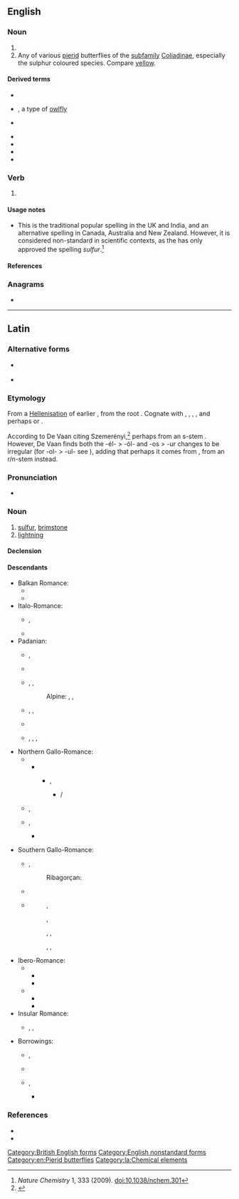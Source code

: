 {{also|Sulphur}}
==English==

===Noun===
{{en-noun|~}}

# {{alternative spelling of|en|sulfur}}
# Any of various [[pierid]] butterflies of the [[subfamily]] [[Coliadinae]], especially the sulphur coloured species. Compare [[yellow]].

====Derived terms====
{{top2}}
* {{l|en|Hot Sulphur Springs}}
* {{l|en|Owly sulphur}}, a type of [[owlfly]]
* {{l|en|sulphur-free}}
{{mid}}
* {{l|en|sulphur spring}}
* {{l|en|Sulphur Springs}}
* {{l|en|western sulphur}}
* {{l|en|White Sulphur Springs}}
{{bottom}}

===Verb===
{{en-verb}}

# {{alternative spelling of|en|sulfur}}

====Usage notes====
* This is the traditional popular spelling in the UK and India, and an alternative spelling in Canada, Australia and New Zealand. However, it is considered non-standard in scientific contexts, as the {{w|IUPAC}} has only approved the spelling ''sulfur''.<ref>''Nature Chemistry'' 1, 333 (2009). [http://www.nature.com/nchem/journal/v1/n5/full/nchem.301.html doi:10.1038/nchem.301]</ref>

====References====
<references />

===Anagrams===
* {{anagrams|en|a=hlprsuu|uphurls}}

[[Category:British English forms]]
[[Category:English nonstandard forms]]
[[Category:en:Pierid butterflies]]

----

==Latin==
{{wikipedia|lang=la}}

===Alternative forms===
* {{l|la|sulpur}} {{qualifier|archaic}}
* {{l|la|sulfur}} {{qualifier|late-Classical}}

===Etymology===
From a [[Hellenisation]] of earlier {{m|la|sulpur}}, from the root {{m|ine-pro|*selp-||fat, oil}}. Cognate with {{cog|en|salve}}, {{cog|sa|सर्पिस्||cleaned melted butter|tr=sarpís}}, {{m|sa|सृप्र||greasy, smooth|tr=sṛprá}}, {{cog|txb|ṣalype||ointment}}, and perhaps {{m|grc|ἔλπος||?olive oil, fat}} or {{cog|grc|ὄλπη||flask for oil}}.

According to De Vaan citing Szemerényi,<ref>{{R:itc:EDL}}</ref> perhaps from an s-stem {{der|la|ine-pro|*sélpos}}. However, De Vaan finds both the -él- > -ól- and -os > -ur changes to be irregular (for -ol- > -ul- see {{m|la|sulcus}}), adding that perhaps it comes from {{inh|la|itc-pro|*solpor}}, from an r/n-stem {{inh|la|ine-pro|*sólpr̥}} instead.

===Pronunciation===
* {{la-IPA|eccl=yes|sulphur}}

===Noun===
{{la-noun|sulphur<3.N>}}

# [[#English|sulfur]], [[brimstone]]
# [[lightning]]

====Declension====
{{la-ndecl|sulphur<3.N>}}

====Descendants====
{{top2}}
* Balkan Romance:
** {{desc|rup|scljifur}}
** {{desc|ro|sulf}}
* Italo-Romance:
** {{desc|it|zolfo}}, {{l|it|solfo}} {{q|dated}}
** {{desc|scn|sùrfuru}}
* Padanian:
** {{desc|egl|solfar}}, {{l|egl|suifre}}
** {{desc|fur|solfar}}
** {{desc|lmo|solfor}}, {{l|lmo|solfer}}, {{l|lmo|sofrec}}
**: Alpine: {{l|lmo|sofri}}, {{l|lmo|solfri}}, {{l|lmo|sofric}}
** {{desc|pms|sofro}}, {{l|pms|sorfo}}, {{l|pms|solfo}}
** {{desc|rm|zulper}}
** {{desc|vec|solfer}}, {{l|vec|sólfaro}}, {{l|vec|solfare}}, {{l|vec|solfar}}
* Northern Gallo-Romance:
** {{desc|ONF.|sulfre}}
*** {{desc|xno|sulfre}}
**** {{desc|bor=1|en|sulfur}}, {{l|en|sulphur}}
***** {{desc|ms|sulfur|bor=1}} / {{l|ms|سولفور|sc=Arab}}
** {{desc|frp|sopro}}, {{l|frp|sofro}}
** {{desc|fro|soufre}}, {{l|fro|soffre}}
*** {{desc|fr|soufre}}
{{mid2}}
* Southern Gallo-Romance:
** {{desc|an|xufre}}, {{l|an|ixufre}}
**: Ribagorçan: {{l|an|eixufre}}
** {{desc|ca|sofre}}
** {{desc|oc|sofre}}
**: {{desc|oc-auv|siupre}}, {{l|oc|supre}}
**: {{desc|oc-lan|solpre}}, {{l|oc|siupre}}
**: {{desc|oc-lim|siufre}}
**: {{desc|oc-pro|soupre}}, {{l|oc|sopre}}, {{l|oc|soufre}}
**: {{desc|oc-viv|sòupre}}, {{l|oc|sopre}}, {{l|oc|siupre}}
* Ibero-Romance:
** {{desc|roa-opt|suffre}}
*** {{desc|gl|xofre}}
*** {{desc|pt|enxofre}}
** {{desc|osp|sufre}}
*** {{desc|eu|sufre|bor=1}}
*** {{desc|es|azufre}}
* Insular Romance:
** {{desc|sc|súlfaru}}, {{l|sc|súlfuru}}, {{l|sc|súrfuru}}
* Borrowings:
** {{desc|sq|squfuri|bor=1}}, {{l|sq|sulfur}}
** {{desc|ca|sulfur|bor=1}}
** {{desc|en|sulfur|bor=1}}, {{l|en|sulphur}}
*** {{desc|cy|sylffwr|bor=1}}
{{bottom}}

===References===
<references/>
* {{R:L&S}}
* {{R:Elementary Lewis}}

[[Category:la:Chemical elements]]